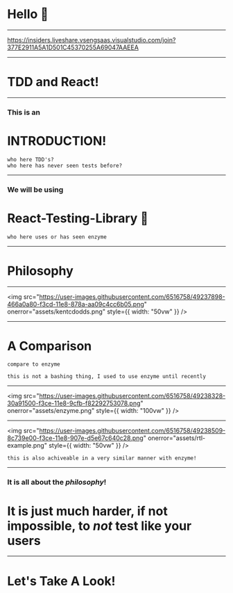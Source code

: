 # Hello 👋

---

https://insiders.liveshare.vsengsaas.visualstudio.com/join?377E2911A5A1D501C45370255A69047AAEEA

---

# TDD and React!

---

### This is an

# INTRODUCTION!

```notes
who here TDD's?
who here has never seen tests before?
```

---

### We will be using

# React-Testing-Library 🐐

```notes
who here uses or has seen enzyme
```

---

# Philosophy

---

<img
  src="https://user-images.githubusercontent.com/6516758/49237898-466a0a80-f3cd-11e8-878a-aa09c4cc6b05.png"
  onerror="assets/kentcdodds.png"
  style={{ width: "50vw" }}
/>

---

# A Comparison

```notes
compare to enzyme

this is not a bashing thing, I used to use enzyme until recently
```

---

<img
  src="https://user-images.githubusercontent.com/6516758/49238328-30a91500-f3ce-11e8-9cfb-f82292753078.png"
  onerror="assets/enzyme.png"
  style={{ width: "100vw" }}
/>

---

<img
  src="https://user-images.githubusercontent.com/6516758/49238509-8c739e00-f3ce-11e8-907e-d5e67c640c28.png"
  onerror="assets/rtl-example.png"
  style={{ width: "50vw" }}
/>

```notes
this is also achiveable in a very similar manner with enzyme!
```

---

### It is all about the _philosophy_!
# It is just much harder, if not impossible, to _not_ test like your users

---

# Let's Take A Look!
